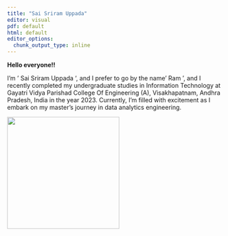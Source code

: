 ---
title: "Sai Sriram Uppada"
editor: visual
pdf: default
html: default
editor_options: 
  chunk_output_type: inline
---

**Hello everyone!!**

I'm ' Sai Sriram Uppada ', and I prefer to go by the name ' Ram ', and I recently completed my undergraduate studies in Information Technology at Gayatri Vidya Parishad College Of Engineering (A), Visakhapatnam, Andhra Pradesh, India in the year 2023. Currently, I'm filled with excitement as I embark on my master's journey in data analytics engineering.

![](Sai%20SriRam%20Photo%20COMPRESSED.jpg){fig-align="left" width="261"}
